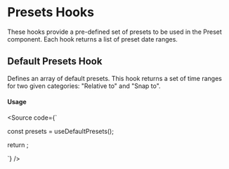 

<Meta of={Stories} />

# Presets Hooks

These hooks provide a pre-defined set of presets to be used in the Preset component.
Each hook returns a list of preset date ranges.

## Default Presets Hook

Defines an array of default presets.
This hook returns a set of time ranges for two given categories: "Relative to" and "Snap to".

#### Usage

<Source
  code={`
  
const presets = useDefaultPresets();

return <Presets presets={presets} />;

`}
/>

<Canvas of={Stories.DefaultPresets} />
